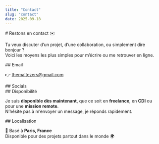 ```yaml
---
title: "Contact"
slug: "contact"
date: 2025-09-18
---
```


<Section>
# Restons en contact ✉️

Tu veux discuter d’un projet, d’une collaboration, ou simplement dire bonjour ?  
Voici les moyens les plus simples pour m’écrire ou me retrouver en ligne.

</Section>

<Section>
## Email

👉 [themaltezers@gmail.com](mailto:themaltezers@gmail.com)

</Section>
<Section>
  ## Socials
  <SocialLinks
    linkedin="https://www.linkedin.com/in/ibrahima-barry-maltez/"
    github="https://github.com/themaltezers"
    instagram="https://www.instagram.com/__zumuu__/"
    size={22}
  />
</Section>

<Section>
## Disponibilité

Je suis **disponible dès maintenant**, que ce soit en **freelance**, en **CDI** ou pour une **mission remote**.  
N’hésite pas à m’envoyer un message, je réponds rapidement.

</Section>
<Section>
## Localisation

📍 Basé à **Paris, France**  
Disponible pour des projets partout dans le monde 🌍

</Section>
